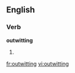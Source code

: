 ==English==

===Verb===
'''outwitting'''

# {{present participle of|[[outwit]]}}

[[fr:outwitting]]
[[vi:outwitting]]